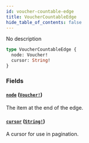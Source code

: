 ```yaml
---
id: voucher-countable-edge
title: VoucherCountableEdge
hide_table_of_contents: false
---
```


No description

```graphql
type VoucherCountableEdge {
  node: Voucher!
  cursor: String!
}
```

### Fields

#### [`node`](#) ([`Voucher!`](../../../developer/api-reference/objects/voucher))

The item at the end of the edge.

#### [`cursor`](#) ([`String!`](../../../developer/api-reference/scalars/string))

A cursor for use in pagination.
